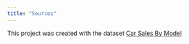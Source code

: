 ```yaml
---
title: "Sources"
---
```


This project was created with the dataset
[Car Sales By Model](https://www.kaggle.com/datasets/athirags/car-data)
